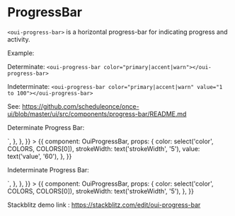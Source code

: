 
<Meta title="ProgressBar" />

# ProgressBar

`<oui-progress-bar>` is a horizontal progress-bar for indicating progress and activity.

Example:

Determinate: `<oui-progress-bar color="primary|accent|warn"></oui-progress-bar>`

Indeterminate: `<oui-progress-bar color="primary|accent|warn" value="1 to 100"></oui-progress-bar>`

See: https://github.com/scheduleonce/once-ui/blob/master/ui/src/components/progress-bar/README.md

Determinate Progress Bar:

<Canvas>
  <Story
    name="Determinate"
    parameters={{
      docs: {
        source: {
          code: `<oui-progress-bar color="primary" value="60"></oui-progress-bar>`,
        },
      },
    }}
  >
    {{
      component: OuiProgressBar,
      props: {
        color: select('color', COLORS, COLORS[0]),
        strokeWidth: text('strokeWidth', '5'),
        value: text('value', '60'),
      },
    }}
  </Story>
</Canvas>

Indeterminate Progress Bar:

<Canvas>
  <Story
    name="Indeterminate"
    parameters={{
      docs: {
        source: {
          code: `<oui-progress-bar color="primary"></oui-progress-bar>`,
        },
      },
    }}
  >
    {{
      component: OuiProgressBar,
      props: {
        color: select('color', COLORS, COLORS[0]),
        strokeWidth: text('strokeWidth', '5'),
      },
    }}
  </Story>
</Canvas>

Stackblitz demo link : https://stackblitz.com/edit/oui-progress-bar

<ArgsTable of={OuiProgressBar} />
